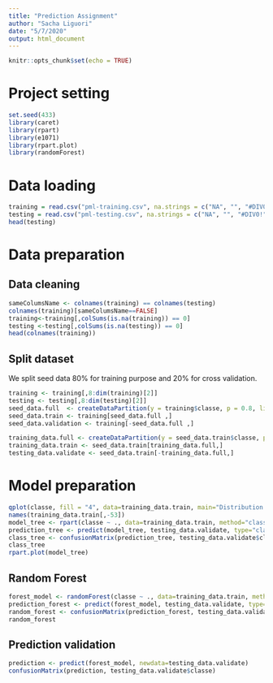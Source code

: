 ```yaml
---
title: "Prediction Assignment"
author: "Sacha Liguori"
date: "5/7/2020"
output: html_document
---
```


```r
knitr::opts_chunk$set(echo = TRUE)
```

# Project setting
```r
set.seed(433)
library(caret)
library(rpart)
library(e1071)
library(rpart.plot)
library(randomForest)
```

# Data loading

```r
training = read.csv("pml-training.csv", na.strings = c("NA", "", "#DIV0!"))
testing = read.csv("pml-testing.csv", na.strings = c("NA", "", "#DIV0!"))
head(testing)
```

# Data preparation
## Data cleaning
```r
sameColumsName <- colnames(training) == colnames(testing)
colnames(training)[sameColumsName==FALSE]
training<-training[,colSums(is.na(training)) == 0]
testing <-testing[,colSums(is.na(testing)) == 0]
head(colnames(training))
```

## Split dataset
We split seed data 80% for training purpose and 20% for cross validation.

``` r
training <- training[,8:dim(training)[2]]
testing <- testing[,8:dim(testing)[2]]
seed_data.full  <- createDataPartition(y = training$classe, p = 0.8, list = F)
seed_data.train <- training[seed_data.full ,]
seed_data.validation <- training[-seed_data.full ,]

training_data.full <- createDataPartition(y = seed_data.train$classe, p = 0.75, list = F)
training_data.train <- seed_data.train[training_data.full,]
testing_data.validate <- seed_data.train[-training_data.full,]
```


# Model preparation

``` r
qplot(classe, fill = "4", data=training_data.train, main="Distribution of Classes")
names(training_data.train[,-53])
model_tree <- rpart(classe ~ ., data=training_data.train, method="class")
prediction_tree <- predict(model_tree, testing_data.validate, type="class")
class_tree <- confusionMatrix(prediction_tree, testing_data.validate$classe)
class_tree
rpart.plot(model_tree)
```

## Random Forest
```r
forest_model <- randomForest(classe ~ ., data=training_data.train, method="class")
prediction_forest <- predict(forest_model, testing_data.validate, type="class")
random_forest <- confusionMatrix(prediction_forest, testing_data.validate$classe)
random_forest
```

## Prediction validation
```r
prediction <- predict(forest_model, newdata=testing_data.validate)
confusionMatrix(prediction, testing_data.validate$classe)
```
